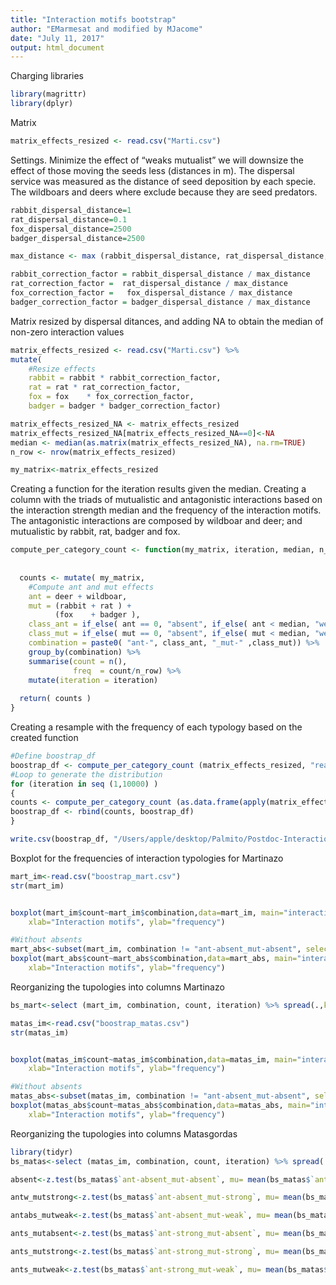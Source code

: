 ```yaml
---
title: "Interaction motifs bootstrap"
author: "EMarmesat and modified by MJacome"
date: "July 11, 2017"
output: html_document
---
```


Charging libraries
```r
library(magrittr)
library(dplyr)
```

Matrix
```r
matrix_effects_resized <- read.csv("Marti.csv")
```


Settings. Minimize the effect of "weaks mutualist" we will downsize the effect of those moving the seeds less (distances in m). The dispersal service was measured as the distance of seed deposition by each specie. The wildboars and deers where exclude because they are seed predators.
```r
rabbit_dispersal_distance=1
rat_dispersal_distance=0.1
fox_dispersal_distance=2500
badger_dispersal_distance=2500

max_distance <- max (rabbit_dispersal_distance, rat_dispersal_distance, fox_dispersal_distance, badger_dispersal_distance)

rabbit_correction_factor = rabbit_dispersal_distance / max_distance
rat_correction_factor =  rat_dispersal_distance / max_distance
fox_correction_factor =   fox_dispersal_distance / max_distance
badger_correction_factor = badger_dispersal_distance / max_distance

```


Matrix resized by dispersal ditances, and adding NA to obtain the median of non-zero interaction values
```r
matrix_effects_resized <- read.csv("Marti.csv") %>%  
mutate(
    #Resize effects
    rabbit = rabbit * rabbit_correction_factor,
    rat = rat * rat_correction_factor,
    fox = fox    * fox_correction_factor,
    badger = badger * badger_correction_factor)

matrix_effects_resized_NA <- matrix_effects_resized
matrix_effects_resized_NA[matrix_effects_resized_NA==0]<-NA
median <- median(as.matrix(matrix_effects_resized_NA), na.rm=TRUE)
n_row <- nrow(matrix_effects_resized)

my_matrix<-matrix_effects_resized
```

Creating a function for the iteration results given the median. Creating a column with the triads of mutualistic and antagonistic interactions based on the interaction strength median and the frequency of the interaction motifs. The antagonistic interactions are composed by wildboar and deer; and mutualistic by rabbit, rat, badger and fox.
```r
compute_per_category_count <- function(my_matrix, iteration, median, n_row) {
  
  
  counts <- mutate( my_matrix,
    #Compute ant and mut effects
    ant = deer + wildboar,
    mut = (rabbit + rat ) + 
          (fox    + badger ),
    class_ant = if_else( ant == 0, "absent", if_else( ant < median, "weak", if_else( ant >= median, "strong", "ERROR" ))),
    class_mut = if_else( mut == 0, "absent", if_else( mut < median, "weak", if_else( mut >= median, "strong", "ERROR" ))),
    combination = paste0( "ant-", class_ant, "_mut-" ,class_mut)) %>%
    group_by(combination) %>%
    summarise(count = n(),
              freq  = count/n_row) %>%
    mutate(iteration = iteration)
  
  return( counts )
}
```


Creating a resample with the frequency of each typology based on the created function
```r
#Define boostrap_df 
boostrap_df <- compute_per_category_count (matrix_effects_resized, "real_data", median, n_row)
#Loop to generate the distribution
for (iteration in seq (1,10000) )
{
counts <- compute_per_category_count (as.data.frame(apply(matrix_effects_resized ,2,sample)), iteration, median, n_row)
boostrap_df <- rbind(counts, boostrap_df)
}

```

```r
write.csv(boostrap_df, "/Users/apple/desktop/Palmito/Postdoc-Interaction Networks/C.-humilis-Fugivorous-Networks/Interaction Motifs/boostrap_mart.csv")
```


Boxplot for the frequencies of interaction typologies for Martinazo
```r
mart_im<-read.csv("boostrap_mart.csv")
str(mart_im)


boxplot(mart_im$count~mart_im$combination,data=mart_im, main="interaction motifs", 
  	xlab="Interaction motifs", ylab="frequency")

#Without absents
mart_abs<-subset(mart_im, combination != "ant-absent_mut-absent", select=c(combination,count, freq))
boxplot(mart_abs$count~mart_abs$combination,data=mart_abs, main="interaction motifs", 
  	xlab="Interaction motifs", ylab="frequency")


```

Reorganizing the tupologies into columns Martinazo
```r
bs_mart<-select (mart_im, combination, count, iteration) %>% spread(.,key=combination, value=count, fill=0)
```


```r
matas_im<-read.csv("boostrap_matas.csv")
str(matas_im)


boxplot(matas_im$count~matas_im$combination,data=matas_im, main="interaction motifs", 
  	xlab="Interaction motifs", ylab="frequency")

#Without absents
matas_abs<-subset(matas_im, combination != "ant-absent_mut-absent", select=c(combination,count, freq))
boxplot(matas_abs$count~matas_abs$combination,data=matas_abs, main="interaction motifs", 
  	xlab="Interaction motifs", ylab="frequency")


```

Reorganizing the tupologies into columns Matasgordas
```r
library(tidyr)
bs_matas<-select (matas_im, combination, count, iteration) %>% spread(.,key=combination, value=count, drop=TRUE)
```

```r
absent<-z.test(bs_matas$`ant-absent_mut-absent`, mu= mean(bs_matas$`ant-absent_mut-absent`), sd= sd(bs_matas$`ant-absent_mut-absent`), alternative = c("two.sided"), n=length(bs_matas$`ant-absent_mut-absent`), conf.level = 0.95)

antw_mutstrong<-z.test(bs_matas$`ant-absent_mut-strong`, mu= mean(bs_matas$`ant-absent_mut-strong`), sd= sd(bs_matas$`ant-absent_mut-strong`), alternative = c("two.sided"), n=length(bs_matas$`ant-absent_mut-strong`))

antabs_mutweak<-z.test(bs_matas$`ant-absent_mut-weak`, mu= mean(bs_matas$`ant-absent_mut-weak`), sd= sd(bs_matas$`ant-absent_mut-weak`), alternative = c("two.sided"), n=length(bs_matas$`ant-absent_mut-weak`))

ants_mutabsent<-z.test(bs_matas$`ant-strong_mut-absent`, mu= mean(bs_matas$`ant-strong_mut-absent`), sd= sd(bs_matas$`ant-strong_mut-absent`), alternative = c("two.sided"), n=length(bs_matas$`ant-strong_mut-absent`))

ants_mutstrong<-z.test(bs_matas$`ant-strong_mut-strong`, mu= mean(bs_matas$`ant-strong_mut-strong`), sd= sd(bs_matas$`ant-strong_mut-strong`), alternative = c("two.sided"), n=length(bs_matas$`ant-strong_mut-strong`))

ants_mutweak<-z.test(bs_matas$`ant-strong_mut-weak`, mu= mean(bs_matas$`ant-strong_mut-weak`), sd= sd(bs_matas$`ant-strong_mut-weak`), alternative = c("two.sided"), n=length(bs_matas$`ant-strong_mut-weak`))

```

